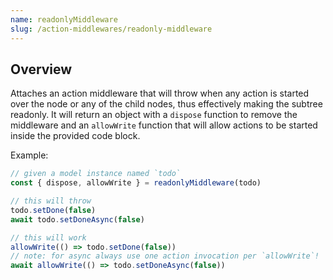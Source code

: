 ```yaml
---
name: readonlyMiddleware
slug: /action-middlewares/readonly-middleware
---
```


## Overview

Attaches an action middleware that will throw when any action is started over the node or any of the child nodes, thus effectively making the subtree readonly. It will return an object with a `dispose` function to remove the middleware and an `allowWrite` function that will allow actions to be started inside the provided code block.

Example:

```ts
// given a model instance named `todo`
const { dispose, allowWrite } = readonlyMiddleware(todo)

// this will throw
todo.setDone(false)
await todo.setDoneAsync(false)

// this will work
allowWrite(() => todo.setDone(false))
// note: for async always use one action invocation per `allowWrite`!
await allowWrite(() => todo.setDoneAsync(false))
```
